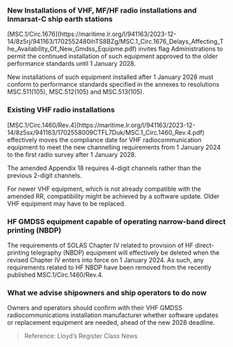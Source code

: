 ### **New Installations of VHF, MF/HF radio installations and Inmarsat-C ship earth stations**

<div className='news-paragraph'>
[MSC.1/Circ.1676](https://maritime.lr.org/l/941163/2023-12-14/8z5rj/941163/1702552480ihTS8BZg/MSC.1_Circ.1676_Delays_Affecting_The_Availability_Of_New_Gmdss_Equipme.pdf) invites flag Administrations to permit the continued installation of such equipment approved to the older performance standards until 1 January 2028.

New installations of such equipment installed after 1 January 2028 must conform to performance standards specified in the annexes to resolutions MSC.511(105), MSC.512(105) and MSC.513(105).
</div>

### **Existing VHF radio installations**

<div className='news-paragraph'>
[MSC.1/Circ.1460/Rev.4](https://maritime.lr.org/l/941163/2023-12-14/8z5sx/941163/1702558009CTFL7Duk/MSC.1_Circ.1460_Rev.4.pdf) effectively moves the compliance date for VHF radiocommunication equipment to meet the new channelling requirements from 1 January 2024 to the first radio survey after 1 January 2028.

The amended Appendix 18 requires 4-digit channels rather than the previous 2-digit channels.

For newer VHF equipment, which is not already compatible with the amended RR, compatibility might be achieved by a software update. Older VHF equipment may have to be replaced. 
</div>

### **HF GMDSS equipment capable of operating narrow-band direct printing (NBDP)**

<div className='news-paragraph'>
The requirements of SOLAS Chapter IV related to provision of HF direct-printing telegraphy (NBDP) equipment will effectively be deleted when the revised Chapter IV enters into force on 1 January 2024. As such, any requirements related to HF NBDP have been removed from the recently published MSC.1/Circ.1460/Rev.4.
</div>

### **What we advise shipowners and ship operators to do now**

<div className='news-paragraph'>
Owners and operators should confirm with their VHF GMDSS radiocommunications installation manufacturer whether software updates or replacement equipment are needed, ahead of the new 2028 deadline. 
</div>

> Reference: Lloyd’s Register Class News